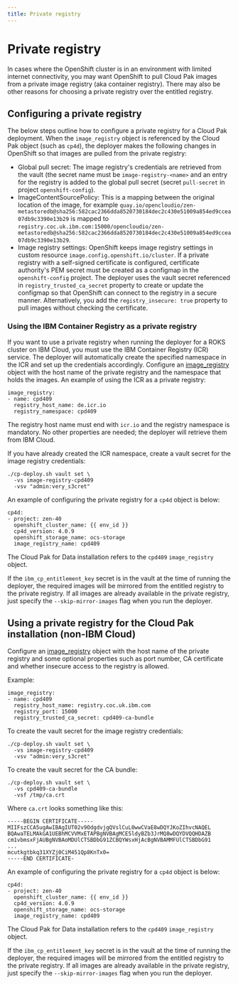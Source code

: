```yaml
---
title: Private registry
---
```


# Private registry

In cases where the OpenShift cluster is in an environment with limited internet connectivity, you may want OpenShift to pull Cloud Pak images from a private image registry (aka container registry). There may also be other reasons for choosing a private registry over the entitled registry.

## Configuring a private registry
The below steps outline how to configure a private registry for a Cloud Pak deployment. When the `image_registry` object is referenced by the Cloud Pak object (such as `cp4d`), the deployer makes the following changes in OpenShift so that images are pulled from the private registry:
* Global pull secret: The image registry's credentials are retrieved from the vault (the secret name must be `image-registry-<name>` and an entry for the registry is added to the global pull secret (secret `pull-secret` in project `openshift-config`).
* ImageContentSourcePolicy: This is a mapping between the original location of the image, for example `quay.io/opencloudio/zen-metastoredb@sha256:582cac2366dda8520730184dec2c430e51009a854ed9ccea07db9c3390e13b29` is mapped to `registry.coc.uk.ibm.com:15000/opencloudio/zen-metastoredb@sha256:582cac2366dda8520730184dec2c430e51009a854ed9ccea07db9c3390e13b29`.
* Image registry settings: OpenShift keeps image registry settings in custom resource `image.config.openshift.io/cluster`. If a private registry with a self-signed certificate is configured, certificate authority's PEM secret must be created as a configmap in the `openshift-config` project. The deployer uses the vault secret referenced in `registry_trusted_ca_secret` property to create or update the configmap so that OpenShift can connect to the registry in a secure manner. Alternatively, you add the `registry_insecure: true` property to pull images without checking the certificate.

### Using the IBM Container Registry as a private registry
If you want to use a private registry when running the deployer for a ROKS cluster on IBM Cloud, you must use the IBM Container Registry (ICR) service. The deployer will automatically create the specified namespace in the ICR and set up the credentials accordingly. Configure an [image_registry](/cpd-design/objects/cloud-paks#image_registry) object with the host name of the private registry and the namespace that holds the images. An example of using the ICR as a private registry:

```
image_registry:
- name: cpd409
  registry_host_name: de.icr.io
  registry_namespace: cpd409
```

The registry host name must end with `icr.io` and the registry namespace is mandatory. No other properties are needed; the deployer will retrieve them from IBM Cloud.

If you have already created the ICR namespace, create a vault secret for the image registry credentials:
```
./cp-deploy.sh vault set \
  -vs image-registry-cpd409
  -vsv "admin:very_s3cret"
```

An example of configuring the private registry for a `cp4d` object is below:
```
cp4d:
- project: zen-40
  openshift_cluster_name: {{ env_id }}
  cp4d_version: 4.0.9
  openshift_storage_name: ocs-storage
  image_registry_name: cpd409
```

The Cloud Pak for Data installation refers to the `cpd409` `image_registry` object.

If the `ibm_cp_entitlement_key` secret is in the vault at the time of running the deployer, the required images will be mirrored from the entitled registry to the private registry. If all images are already available in the private registry, just specify the `--skip-mirror-images` flag when you run the deployer.


## Using a private registry for the Cloud Pak installation (non-IBM Cloud)
Configure an [image_registry](/cpd-design/objects/cloud-paks#image_registry) object with the host name of the private registry and some optional properties such as port number, CA certificate and whether insecure access to the registry is allowed.

Example:
```
image_registry:
- name: cpd409
  registry_host_name: registry.coc.uk.ibm.com
  registry_port: 15000
  registry_trusted_ca_secret: cpd409-ca-bundle
```

To create the vault secret for the image registry credentials:
```
./cp-deploy.sh vault set \
  -vs image-registry-cpd409
  -vsv "admin:very_s3cret"
```

To create the vault secret for the CA bundle:
```
./cp-deploy.sh vault set \
  -vs cpd409-ca-bundle
  -vsf /tmp/ca.crt
```

Where `ca.crt` looks something like this:
```
-----BEGIN CERTIFICATE-----
MIIFszCCA5ugAwIBAgIUT02v9OdgdvjgQVslCuL0wwCVaE8wDQYJKoZIhvcNAQEL
BQAwaTELMAkGA1UEBhMCVVMxETAPBgNVBAgMCE5ldyBZb3JrMQ8wDQYDVQQHDAZB
cm1vbmsxFjAUBgNVBAoMDUlCTSBDbG91ZCBQYWsxHjAcBgNVBAMMFUlCTSBDbG91
...
mcutkgtbkq31XYZj0CiM451Qp8KnTx0=
-----END CERTIFICATE-
```

An example of configuring the private registry for a `cp4d` object is below:
```
cp4d:
- project: zen-40
  openshift_cluster_name: {{ env_id }}
  cp4d_version: 4.0.9
  openshift_storage_name: ocs-storage
  image_registry_name: cpd409
```

The Cloud Pak for Data installation refers to the `cpd409` `image_registry` object.

If the `ibm_cp_entitlement_key` secret is in the vault at the time of running the deployer, the required images will be mirrored from the entitled registry to the private registry. If all images are already available in the private registry, just specify the `--skip-mirror-images` flag when you run the deployer.